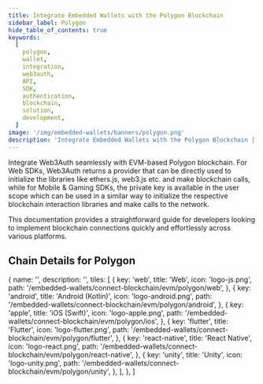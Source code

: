 ```yaml
---
title: Integrate Embedded Wallets with the Polygon Blockchain
sidebar_label: Polygon
hide_table_of_contents: true
keywords:
  [
    polygon,
    wallet,
    integration,
    web3auth,
    API,
    SDK,
    authentication,
    blockchain,
    solution,
    development,
  ]
image: '/img/embedded-wallets/banners/polygon.png'
description: 'Integrate Embedded Wallets with the Polygon Blockchain | Embedded Wallets'
---
```



<SEO
  title="Integrate Embedded Wallets with the Polygon Blockchain"
  description="Integrate Embedded Wallets with the Polygon Blockchain | Embedded Wallets"
  image="https://docs.metamask.io/img/embedded-wallets/banners/polygon.png"
  slug="/embedded-wallets/connect-blockchain/evm/polygon"
/>

Integrate Web3Auth seamlessly with EVM-based Polygon blockchain. For Web SDKs, Web3Auth returns a provider that can be directly used to initialize the libraries like ethers.js, web3.js etc. and make blockchain calls, while for Mobile & Gaming SDKs, the private key is available in the user scope which can be used in a similar way to initialize the respective blockchain interaction libraries and make calls to the network.

This documentation provides a straightforward guide for developers looking to implement blockchain connections quickly and effortlessly across various platforms.

## Chain Details for Polygon

<ChainDetailsPolygon />

  {
    name: '',
    description: '',
    tiles: [
      {
        key: 'web',
        title: 'Web',
        icon: 'logo-js.png',
        path: '/embedded-wallets/connect-blockchain/evm/polygon/web',
      },
      {
        key: 'android',
        title: 'Android (Kotlin)',
        icon: 'logo-android.png',
        path: '/embedded-wallets/connect-blockchain/evm/polygon/android',
      },
      {
        key: 'apple',
        title: 'iOS (Swift)',
        icon: 'logo-apple.png',
        path: '/embedded-wallets/connect-blockchain/evm/polygon/ios',
      },
      {
        key: 'flutter',
        title: 'Flutter',
        icon: 'logo-flutter.png',
        path: '/embedded-wallets/connect-blockchain/evm/polygon/flutter',
      },
      {
        key: 'react-native',
        title: 'React Native',
        icon: 'logo-react.png',
        path: '/embedded-wallets/connect-blockchain/evm/polygon/react-native',
      },
      {
        key: 'unity',
        title: 'Unity',
        icon: 'logo-unity.png',
        path: '/embedded-wallets/connect-blockchain/evm/polygon/unity',
      },
    ],
  },
]

<Tiles tileGroups={Polygon} />
